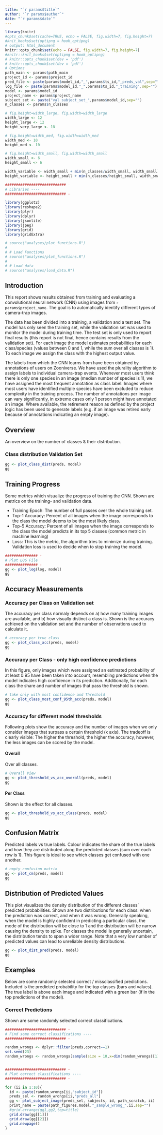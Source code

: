 ```yaml
---
title: "`r params$title`"
author: "`r params$author`"
date: "`r params$date`"
---
```


```r
library(knitr)
#opts_chunk$set(cache=TRUE, echo = FALSE, fig.width=7, fig.height=7)
#knit_hooks$set(optipng = hook_optipng)
# output: html_document
knitr::opts_chunk$set(echo = FALSE, fig.width=7, fig.height=7)
#knitr::knit_hooks$set(optipng = hook_optipng)
# knitr::opts_chunk$set(dev = 'pdf')
# knitr::opts_chunk$set(dev = 'pdf')
# Options
path_main <- params$path_main 
project_id <- params$project_id
pred_file <- paste(params$model_id,"_",params$ts_id,"_preds_val",sep="")
log_file <- paste(params$model_id,"_",params$ts_id,"_training",sep="")
model <- params$model_id
project_name <- params$project_name
subject_set <- paste("val_subject_set_",params$model_id,sep="")
n_classes <- params$n_classes

# fig.height=width_large, fig.width=width_large
width_large <- 12
height_large <- 12
height_very_large <- 18

# fig.height=width_med, fig.width=width_med
width_med <- 10
height_med <- 10

# fig.height=width_small, fig.width=width_small
width_small <- 6
height_small <- 6

width_variable <- width_small + min(n_classes/width_small, width_small)
height_variable <- height_small + min(n_classes/height_small, width_small)


```


```r
############################ -
# Libraries ----
############################ -

library(ggplot2)
library(reshape2)
library(plyr)
library(dplyr)
library(jsonlite)
library(jpeg)
library(grid)
library(gridExtra)

# source("analyses/plot_functions.R")
# 
# # Load Functions
# source("analyses/plot_functions.R")
# 
# # Load data
# source("analyses/load_data.R")
```

## Introduction

This report shows results obtained from training and evaluating a convolutional neural network (CNN) using images from `r params$project_name`. The goal is to automatically identify different types of camera-trap images. 

The data has been divided into a training, a validation and a test set. The model has only seen the training set, while the validation set was used to monitor the model during training time. The test set is only used to report final results (this report is not final, hence contains results from the validation set). For each image the model estimates probabilities for each class/species (values between 0 and 1, while the sum over all classes is 1). To each image we assign the class with the highest output value.

The labels from which the CNN learns from have been obtained by annotations of users on Zooniverse. We have used the plurality algorithm to assign labels to individual camera-trap events. Whenever most users think there is only one species in an image (median number of species is 1), we have assigned the most frequent annotation as class label. Images where most users have identified multiple species have been excluded to reduce complexity in the training process. The number of annotations per image can vary significantly, in extreme cases only 1 person might have annotated an image. Where available, the retirement reason as defined by the project logic has been used to generate labels (e.g. if an image was retired early because of annotations indicating an empty image).
\newpage

## Overview

An overview on the number of classes & their distribution.

### Class distribution Validation Set
```r
gg <- plot_class_dist(preds, model)
gg
```

\newpage
## Training Progress

Some metrics which visualize the progress of training the CNN. Shown are metrics on the training- and validation data.

* Training Epoch: The number of full passes over the whole training set.
* Top-1 Accuracy: Percent of all images when the image corresponds to the class the model deems to be the most likely class.
* Top-5 Accuracy: Percent of all images when the image corresponds to the class the model predicts in its top 5 classes (common metric in machine learning)
* Loss: This is the metric, the algorithm tries to minimize during training. Validation loss is used to decide when to stop training the model.


```r
############### -
# Plot LOG File
############### -
gg <- plot_log(log, model)
gg
```
\newpage

## Accuracy Measurements

### Accuracy per Class on Validation set

The accuracy per class normaly depends on a) how many training images are available, and b) how visually distinct a class is. Shown is the accuracy achieved on the validation set and the number of observations used to calculate it.

```r
# accuracy per true class
gg <- plot_class_acc(preds, model)
gg
```
\newpage

### Accuracy per Class - only high confidence predictions

In this figure, only images which were assigned an estimated probability of at least 0.95 have been taken into account, resembling predictions when the model indicates high confidence in its prediction. Additionally, for each class the share and number of images that pass the threshold is shown.

```r
# take only with most confidence and Threshold
gg <- plot_class_most_conf_95th_acc(preds, model)
gg
```

\newpage

### Accuracy for different model thresholds

Following plots show the accuracy and the number of images when we only consider images that surpass a certain threshold (x axis). The tradeoff is clearly visible: The higher the threshold, the higher the accuracy, however, the less images can be scored by the model.

#### Overall

Over all classes.

```r
# Overall View
gg <- plot_threshold_vs_acc_overall(preds, model)
gg
```
\newpage

#### Per Class

Shown is the effect for all classes.

```r
gg <- plot_threshold_vs_acc_class(preds, model)
gg
```
\newpage

## Confusion Matrix

Predicted labels vs true labels. Colour indicates the share of the true labels and how they are distributed along the predicted classes (sum over each row is 1). This figure is ideal to see which classes get confused with one another.

```r
# empty confusion matrix
gg <- plot_cm(preds, model)
gg
```
\newpage

## Distribution of Predicted Values

This plot visualizes the density distribution of the different classes' predicted probabilities. Shown are two distributions for each class: when the prediction was correct, and when it was wrong. Generally speaking, when the model is highly confident in predicting a particular class, the mode of the distribution will be close to 1 and the distribution will be narrow causing the density to spike. For classes the model is generally uncertain, the distribution tends to span a wider range. Note that a very low number of predicted values can lead to unreliable density distributions.

```r
gg <- plot_dist_pred(preds, model)
gg
```

\newpage

## Examples

Below are some randomly selected correct / missclassified predictions. Included is the predicted probability for the top classes (bars and values). The true label is above each image and indicated with a green bar (if in the top predictions of the model).


### Correct Predictions

Shown are some randomly selected correct classifications.

```r

############################ -
# Find some correct classifications ----
############################ -

random_wrongs <- dplyr::filter(preds,correct==1)
set.seed(23)
random_wrongs <- random_wrongs[sample(size = 10,x=dim(random_wrongs)[1]),]


############################ -
# Plot correct classifications ----
############################ -

for (ii in 1:10){
  id <- paste(random_wrongs[ii,"subject_id"])
  preds_sel <- random_wrongs[ii,"preds_all"]
  gg <- plot_subject_image(preds_sel, subjects, id, path_scratch, ii)
  print_name = paste(path_figures,model,"_sample_wrong_",ii,sep="")
  #grid.arrange(gg1,gg2,top=title)
  grid.draw(gg[[1]])
  grid.draw(gg[[2]])
  grid.newpage()
}

```



